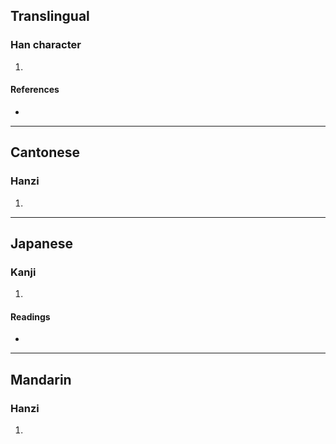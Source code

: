 {{character info/new}}
==Translingual==

===Han character===
{{Han char|rn=75|rad=木|as=04|sn=8|four=41917|canj=DMVM,XDMVM|ids=⿰木互}}

# {{defn|Han|sort=木04}}

====References====
* {{Han ref|kx=0515.100|dkj=14540|dj=0903.110|hdz=21168.020|uh=6791|ud=26513|bh=CCE1|bd=52449}}

----

==Cantonese==

===Hanzi===
{{yue-hanzi|jyut=[[wu6]]|y=wu6}}

# {{defn|lang=yue|sort=木04}}

----

==Japanese==

===Kanji===
{{ja-kanji|grade=|rs=木04}}

# {{defn|lang=ja|sort=木04}}

====Readings====
* {{ja-readings|on=[[こ]] (ko), [[ご]] (go)|kun=[[やらい]] (yarai)}}

----

==Mandarin==

===Hanzi===
{{cmn-hanzi|pin=[[hù]] ([[hu4]])|wg=hu<sup>4</sup>}}

# {{defn|lang=cmn|sort=木04}}